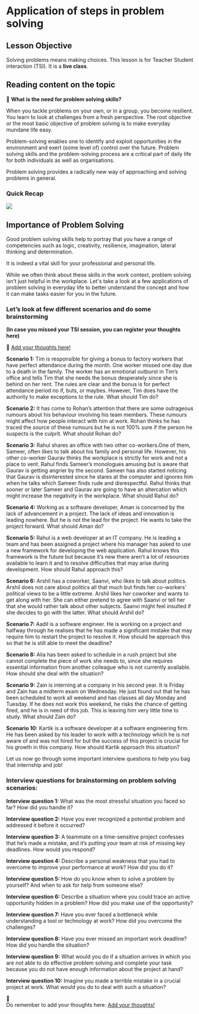 
# Application of steps in problem solving

  

## Lesson Objective

Solving problems means making choices. This lesson is for Teacher Student interaction (TSI). It is a **live class**.

  

## Reading content on the topic

:thought_balloon: **What is the need for problem solving skills?**

  

When you tackle problems on your own, or in a group, you become resilient. You learn to look at challenges from a fresh perspective. The root objective or the most basic objective of problem solving is to make everyday mundane life easy.

  

Problem-solving enables one to identify and exploit opportunities in the environment and exert (some level of) control over the future. Problem solving skills and the problem-solving process are a critical part of daily life for both individuals as well as organisations.

Problem solving provides a radically new way of approaching and solving problems in general.

  

### Quick Recap

  

  
  
  
  ![](https://lh4.googleusercontent.com/Yp5BKFVNvObmOmlbtQDgJqPEifb6dVbhxerWVh8SDYpN_7089ogphNdmgU7-cyNftyNJZfmDvU1dKinJfTeMsr24YCqShDRAnEGlWuldgzvd6nG3u35So_dlD2YuSxf-kSlK22_Cw-B-WgTJu_U7tqk)


  
  
  
  
  
  
  
  

## Importance of Problem Solving

Good problem solving skills help to portray that you have a range of competencies such as logic, creativity, resilience, imagination, lateral thinking and determination.

It is indeed a vital skill for your professional and personal life.

  

While we often think about these skills in the work context, problem solving isn’t just helpful in the workplace. Let's take a look at a few applications of problem solving in everyday life to better understand the concept and how it can make tasks easier for you in the future.

  

### Let’s look at few different scenarios and do some brainstorming

**(In case you missed your TSI session, you can register your thoughts here)**

:thought_balloon:
[Add your thoughts here!](https://docs.google.com/forms/d/e/1FAIpQLSfZBd-fy-yCMHFHhdXEmya-ypq0YRltILyS_zKJDbc_ITk3zg/viewform?usp=sf_link)

**Scenario 1:** Tim is responsible for giving a bonus to factory workers that have perfect attendance during the month. One worker missed one day due to a death in the family. The worker has an emotional outburst in Tim’s office and tells Tim that she needs the bonus desperately since she is behind on her rent. The rules are clear and the bonus is for perfect attendance period no if, buts, or maybes. However, Tim does have the authority to make exceptions to the rule. What should Tim do?

  


  

**Scenario 2:** It has come to Rohan’s attention that there are some outrageous rumours about his behaviour involving his team members. These rumours might affect how people interact with him at work. Rohan thinks he has traced the source of these rumours but he is not 100% sure if the person he suspects is the culprit. What should Rohan do?

  


  

**Scenario 3:** Rahul shares an office with two other co-workers.One of them, Sameer, often likes to talk about his family and personal life. However, his other co-worker Gaurav thinks the workplace is strictly for work and not a place to vent. Rahul finds Sameer’s monologues amusing but is aware that Gaurav is getting angrier by the second. Sameer has also started noticing that Gaurav is disinterested since he stares at the computer and ignores him when he talks which Sameer finds rude and disrespectful. Rahul thinks that sooner or later Sameer and Gaurav are going to have an altercation which might increase the negativity in the workplace. What should Rahul do?

  


  

**Scenario 4:** Working as a software developer, Aman is concerned by the lack of advancement in a project. The lack of ideas and innovation is leading nowhere. But he is not the lead for the project. He wants to take the project forward. What should Aman do?

  

  
  

**Scenario 5:** Rahul is a web developer at an IT company. He is leading a team and has been assigned a project where his manager has asked to use a new framework for developing the web application. Rahul knows this framework is the future but because it’s new there aren’t a lot of resources available to learn it and to resolve difficulties that may arise during development. How should Rahul approach this?

  


  

**Scenario 6:** Arshil has a coworker, Saanvi, who likes to talk about politics. Arshil does not care about politics all that much but finds her co-workers' political views to be a little extreme. Arshil likes her coworker and wants to get along with her. She can either pretend to agree with Saanvi or tell her that she would rather talk about other subjects. Saanvi might feel insulted if she decides to go with the latter. What should Arshil do?

  


  

**Scenario 7:** Aadil is a software engineer. He is working on a project and halfway through he realises that he has made a significant mistake that may require him to restart the project to resolve it. How should he approach this so that he is still able to meet the deadline?

  


  

**Scenario 8:** Alia has been asked to schedule in a rush project but she cannot complete the piece of work she needs to, since she requires essential information from another colleague who is not currently available. How should she deal with the situation?

  


  

**Scenario 9:** Zain is interning at a company in his second year. It is Friday and Zain has a midterm exam on Wednesday. He just found out that he has been scheduled to work all weekend and has classes all day Monday and Tuesday. If he does not work this weekend, he risks the chance of getting fired, and he is in need of this job. This is leaving him very little time to study. What should Zain do?

  


  

**Scenario 10:** Kartik is a software developer at a software engineering firm. He has been asked by his leader to work with a technology which he is not aware of and was not hired for but the success of this project is crucial for his growth in this company. How should Kartik approach this situation?

  


  

Let us now go through some important interview questions to help you bag that internship and job!

### Interview questions for brainstorming on problem solving scenarios:

**Interview question 1:** What was the most stressful situation you faced so far? How did you handle it?

  


  

**Interview question 2:** Have you ever recognized a potential problem and addressed it before it occurred?

  


  

**Interview question 3:** A teammate on a time-sensitive project confesses that he’s made a mistake, and it’s putting your team at risk of missing key deadlines. How would you respond?

  


  

**Interview question 4:** Describe a personal weakness that you had to overcome to improve your performance at work? How did you do it?

  


  

**Interview question 5:** How do you know when to solve a problem by yourself? And when to ask for help from someone else?

  


  

**Interview question 6:** Describe a situation where you could trace an active opportunity hidden in a problem? How did you make use of the opportunity?

  


  

**Interview question 7:** Have you ever faced a bottleneck while understanding a tool or technology at work? How did you overcome the challenges?

  

  

**Interview question 8:** Have you ever missed an important work deadline? How did you handle the situation?

  


  

**Interview question 9:** What would you do if a situation arrives in which you are not able to do effective problem solving and complete your task because you do not have enough information about the project at hand?

  


  

**Interview question 10:** Imagine you made a terrible mistake in a crucial project at work. What would you do to deal with such a situation?

  


  
:thought_balloon:  
Do remember to add your thoughts here: [Add your thoughts!](:thought_balloon:)
  
  
  
  
  
  
  
  
  

  
  
  
